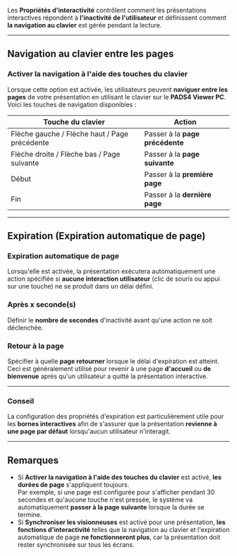 Les **Propriétés d'interactivité** contrôlent comment les présentations interactives répondent à **l'inactivité de l'utilisateur** et définissent comment **la navigation au clavier** est gérée pendant la lecture.

***

## **Navigation au clavier entre les pages**

### **Activer la navigation à l'aide des touches du clavier**

Lorsque cette option est activée, les utilisateurs peuvent **naviguer entre les pages** de votre présentation en utilisant le clavier sur le **PADS4 Viewer PC**.\
Voici les touches de navigation disponibles :

| Touche du clavier                             | Action                          |
| --------------------------------------------- | ------------------------------- |
| Flèche gauche / Flèche haut / Page précédente | Passer à la **page précédente** |
| Flèche droite / Flèche bas / Page suivante    | Passer à la **page suivante**   |
| Début                                         | Passer à la **première page**   |
| Fin                                           | Passer à la **dernière page**   |

***

## **Expiration (Expiration automatique de page)**

### **Expiration automatique de page**

Lorsqu'elle est activée, la présentation exécutera automatiquement une action spécifiée si **aucune interaction utilisateur** (clic de souris ou appui sur une touche) ne se produit dans un délai défini.

### **Après x seconde(s)**

Définir le **nombre de secondes** d'inactivité avant qu'une action ne soit déclenchée.

### **Retour à la page**

Spécifier à quelle **page retourner** lorsque le délai d'expiration est atteint.\
Ceci est généralement utilisé pour revenir à une page **d'accueil** ou **de bienvenue** après qu'un utilisateur a quitté la présentation interactive.

***

### **Conseil**

La configuration des propriétés d'expiration est particulièrement utile pour les **bornes interactives** afin de s'assurer que la présentation **revienne à une page par défaut** lorsqu'aucun utilisateur n'interagit.

***

## **Remarques**

* Si **Activer la navigation à l'aide des touches du clavier** est activé, **les durées de page** s'appliquent toujours.\
  Par exemple, si une page est configurée pour s'afficher pendant 30 secondes et qu'aucune touche n'est pressée, le système va automatiquement **passer à la page suivante** lorsque la durée se termine.
* Si **Synchroniser les visionneuses** est activé pour une présentation, **les fonctions d'interactivité** telles que la navigation au clavier et l'expiration automatique de page **ne fonctionneront plus**, car la présentation doit rester synchronisée sur tous les écrans.
